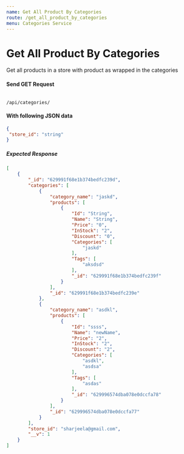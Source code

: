 ```yaml
---
name: Get All Product By Categories
route: /get_all_product_by_categories
menu: Categories Service
---
```


# Get All Product By Categories
Get all products in a store with product as wrapped in the categories

#### Send GET Request 
<Code>
/api/categories/
</Code>

#### With following JSON data
```json
{
 "store_id": "string"
}
```

##### Expected Response
```json
[
    {
        "_id": "629991f68e1b374bedfc239d",
        "categories": [
            {
                "category_name": "jaskd",
                "products": [
                    {
                        "Id": "String",
                        "Name": "String",
                        "Price": "0",
                        "InStock": "2",
                        "Discount": "0",
                        "Categories": [
                            "jaskd"
                        ],
                        "Tags": [
                            "aksdsd"
                        ],
                        "_id": "629991f68e1b374bedfc239f"
                    }
                ],
                "_id": "629991f68e1b374bedfc239e"
            },
            {
                "category_name": "asdkl",
                "products": [
                    {
                        "Id": "ssss",
                        "Name": "newName",
                        "Price": "2",
                        "InStock": "2",
                        "Discount": "2",
                        "Categories": [
                            "asdkl",
                            "asdsa"
                        ],
                        "Tags": [
                            "asdas"
                        ],
                        "_id": "629996574dba078e0dccfa78"
                    }
                ],
                "_id": "629996574dba078e0dccfa77"
            }
        ],
        "store_id": "sharjeela@gmail.com",
        "__v": 1
    }
]
```
